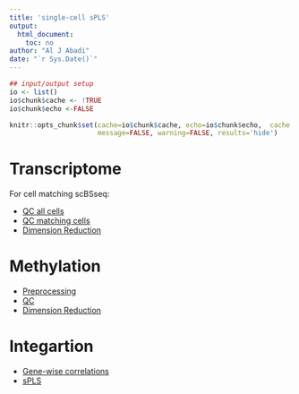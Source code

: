 ```yaml
--- 
title: 'single-cell sPLS'
output:
  html_document:
    toc: no
author: "Al J Abadi"
date: "`r Sys.Date()`"
---
```


```r
## input/output setup
io <- list()
io$chunk$cache <- !TRUE
io$chunk$echo <-FALSE

knitr::opts_chunk$set(cache=io$chunk$cache, echo=io$chunk$echo,  cache.comment=FALSE, fig.align = 'center',
                      message=FALSE, warning=FALSE, results='hide')
```


# Transcriptome

For cell matching scBSseq:

  * [QC all cells](./01_Transcriptome/01_QC_Transcriptome/01_QC_Transcriptome_all_cells.html)
  * [QC matching cells](./01_Transcriptome/01_QC_Transcriptome/01_QC_Transcriptome.html)
  * [Dimension Reduction](./01_Transcriptome/02_DimensionReduction_Transcriptome/02_DimensionReduction_Transcriptome.html)

# Methylation

  * [Preprocessing](./02_Methylation/01_Preprocessing_Methylation/01_Preprocessing_Methylation.html)
  * [QC](./02_Methylation/02_QC_Methylation/02_QC_Methylation.html)
  * [Dimension Reduction](./02_Methylation/03_DimensionReduction_Methylation/03_DimensionReduction_Methylation.html)

# Integartion

  * [Gene-wise correlations]()
  * [sPLS]()

<!-- The cells are from the Kasumi-1 AML cell line. Cell identifiers are given by a letter (indicating plate row), and a number (indicating plate column), e.g. *_A7_*, *_C10_*. -->


<!-- +  **scRNA-seq Data** -->

<!-- Count matrices which are quality controlled. -->

<!-- +  **scBS-seq Data** -->

<!-- Each .cov file in which each line is a cytosine residue, and the columns are as follows: -->
<!-- <chromosome>  <position>  <strand>  <count methylated>  <count unmethylated>  <C-context> <trinucleotide context> -->
<!-- These reports are produced by Bismark. The functional element is ill defined. Sometimes we look at promoters, sometimes enhancers, sometimes unbiased - occasionally overlapping - 3kb windows to ensure minimisation of missed genomic features. -->

<!-- 40 cells amcth those from RNA-seq. -->

<!-- ```{r,eval=params$eval, echo=params$echo} -->
<!-- ## update as needed. -->
<!-- ## installing the required packages for this analysis, if necessary -->
<!-- required.pkgs = c('mixOmics','SingleCellExperiment','scran','data.table', -->
<!--                   'DESeq2', 'edgeR', 'Rtsne', 'ggplot2', 'ggrepel', 'gridExtra', -->
<!--                   'grid', 'reshape2', -->
<!--                   ## for summarising -->
<!--                   'seqinr', 'stringr', 'doParallel', 'argparse' -->
<!--                   ) -->
<!-- ``` -->


